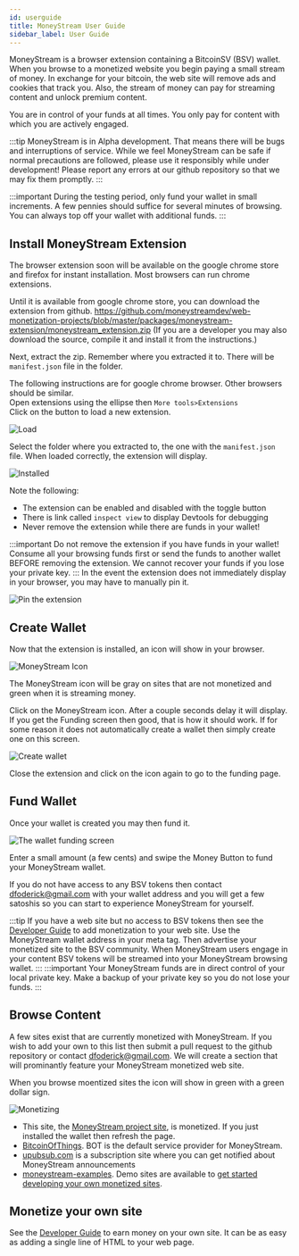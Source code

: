 ```yaml
---
id: userguide
title: MoneyStream User Guide
sidebar_label: User Guide
---
```


MoneyStream is a browser extension containing a BitcoinSV (BSV) wallet. When you browse to a monetized website you begin paying a small stream of money. In exchange for your bitcoin, the web site will remove ads and cookies that track you. Also, the stream of money can pay for streaming content and unlock premium content.  

You are in control of your funds at all times. You only pay for content with which you are actively engaged.  

:::tip
MoneyStream is in Alpha development. That means there will be bugs and interruptions of service. While we feel MoneyStream can be safe if normal precautions are followed, please use it responsibly while under development! Please report any errors at our github repository so that we may fix them promptly.
:::

:::important
During the testing period, only fund your wallet in small increments. A few pennies should suffice for several minutes of browsing. You can always top off your wallet with additional funds.
:::

## Install MoneyStream Extension

The browser extension soon will be available on the google chrome store and firefox for instant installation. Most browsers can run chrome extensions.  

Until it is available from google chrome store, you can download the extension from github. https://github.com/moneystreamdev/web-monetization-projects/blob/master/packages/moneystream-extension/moneystream_extension.zip
(If you are a developer you may also download the source, compile it and install it from the instructions.)  

Next, extract the zip. Remember where you extracted it to. There will be `manifest.json` file in the folder.

The following instructions are for google chrome browser. Other browsers should be similar.  
Open extensions using the ellipse then `More tools>Extensions`   
Click on the button to load a new extension.  

![Load](https://moneystreamdev.github.io/moneystream-project/img/moneystream-extension-load.png)

Select the folder where you extracted to, the one with the `manifest.json` file.
When loaded correctly, the extension will display.

![Installed](https://moneystreamdev.github.io/moneystream-project/img/moneystream-extension-installed.png)

Note the following:  
  * The extension can be enabled and disabled with the toggle button  
  * There is link called `inspect view` to display Devtools for debugging
  * Never remove the extension while there are funds in your wallet!

:::important
Do not remove the extension if you have funds in your wallet! Consume all your browsing funds first or send the funds to another wallet BEFORE removing the extension. We cannot recover your funds if you lose your private key.
:::
In the event the extension does not immediately display in your browser, you may have to manually pin it.  

![Pin the extension](https://moneystreamdev.github.io/moneystream-project/img/moneystream-extension-pinit.png)

## Create Wallet
Now that the extension is installed, an icon will show in your browser.  

![MoneyStream Icon](https://moneystreamdev.github.io/moneystream-project/img/moneystream-extension-icon.png)  

The MoneyStream icon will be gray on sites that are not monetized and green when it is streaming money.

Click on the MoneyStream icon. After a couple seconds delay it will display. If you get the Funding screen then good, that is how it should work. If for some reason it does not automatically create a wallet then simply create one on this screen.  

![Create wallet](https://moneystreamdev.github.io/moneystream-project/img/moneystream-extension-createwallet.png)  

Close the extension and click on the icon again to go to the funding page.

## Fund Wallet
Once your wallet is created you may then fund it.  

![The wallet funding screen](https://moneystreamdev.github.io/moneystream-project/img/moneystream-extension-funding.png)

Enter a small amount (a few cents) and swipe the Money Button to fund your MoneyStream wallet.  

If you do not have access to any BSV tokens then contact dfoderick@gmail.com with your wallet address and you will get a few satoshis so you can start to experience MoneyStream for yourself.

:::tip
If you have a web site but no access to BSV tokens then see the [Developer Guide](devguide.md) to add monetization to your web site. Use the MoneyStream wallet address in your meta tag. Then advertise your monetized site to the BSV community. When MoneyStream users engage in your content BSV tokens will be streamed into your MoneyStream browsing wallet.
:::
:::important
Your MoneyStream funds are in direct control of your local private key. Make a backup of your private key so you do not lose your funds. 
:::

## Browse Content  
A few sites exist that are currently monetized with MoneyStream. If you wish to add your own to this list then submit a pull request to the github repository or contact dfoderick@gmail.com. We will create a section that will prominantly feature your MoneyStream monetized web site. 

When you browse moentized sites the icon will show in green with a green dollar sign.

![Monetizing](https://moneystreamdev.github.io/moneystream-project/img/moneystream-extension-monetizing.png)

* This site, the [MoneyStream project site](https://github.com/moneystreamdev/moneystream-project), is monetized. If you just installed the wallet then refresh the page.   
* [BitcoinOfThings](https://bigcoinofthings.com). BOT is the default service provider for MoneyStream.  
* [upubsub.com](https://upubsub.com) is a subscription site where you can get notified about MoneyStream announcements    
* [moneystream-examples](https://github.com/moneystreamdev/moneystream-examples). Demo sites are available to [get started developing your own monetized sites](devguide.md).  

## Monetize your own site
See the [Developer Guide](devguide.md) to earn money on your own site. It can be as easy as adding a single line of HTML to your web page.

